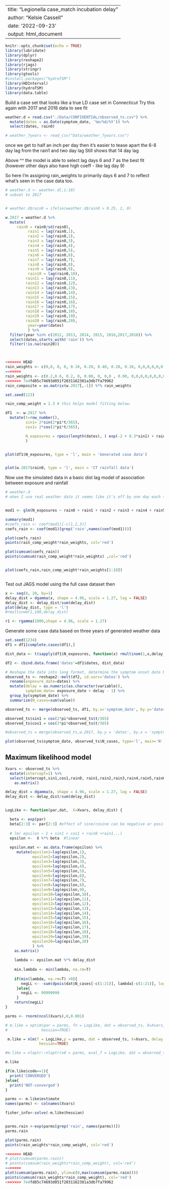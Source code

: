 
---
title: "Legionella case_match incubation delay"
author: "Kelsie Cassell"
date: '2022-09-23'
output: html_document
---

```r
knitr::opts_chunk$set(echo = TRUE)
library(lubridate)
library(dplyr)
library(reshape2)
library(rjags)
library(stringr)
library(gtools)
#install.packages("hydroTSM")
library(HDInterval)
library(hydroTSM)
library(data.table)
```


Build a case set that looks like a true LD case set in Connecticut
Try this again with 2017 and 2018 data to see fit 

``` r
weather.d = read.csv("./Data/CONFIDENTIAL/observed_ts.csv") %>%
  mutate(dates = as.Date(symptom_date, '%m/%d/%Y')) %>%
  select(dates, rain0)

# weather_7years <- read_csv("Data/weather_7years.csv")

```

once we get to half an inch per day then it's easier to tease apart the 6-8 day lag from the rain1 and two day lag 
Still shows that 14 day lag 

Above ^^ the model is able to select lag days 6 and 7 as the best fit (however other days also have high coeff - like lag day 9)

So here I'm assigning rain_weights to primarily days 6 and 7 to reflect what's seen in the case data too. 
``` r
# weather.d <- weather.d[,1:10]
# subset to 2017 


# weather.d$rain0 = ifelse(weather.d$rain0 > 0.25, 1, 0)

w.2017 = weather.d %>%
  mutate( 
     rain0 = rain0/sd(rain0),
          rain1 = lag(rain0,1),
          rain2 = lag(rain0,2),
          rain3 = lag(rain0,3),
          rain4 = lag(rain0,4),
          rain5 = lag(rain0,5),
          rain6 = lag(rain0,6),
          rain7 = lag(rain0,7),
          rain8 = lag(rain0,8),
          rain9 = lag(rain0,9),
          rain10 = lag(rain0,10),
         rain11 = lag(rain0,11),
         rain12 = lag(rain0,12),
         rain13 = lag(rain0,13),
         rain14 = lag(rain0,14),
         rain15 = lag(rain0,15),
         rain16 = lag(rain0,16),
         rain17 = lag(rain0,17),
         rain18 = lag(rain0,18),
         rain19 = lag(rain0,19),
         rain20 = lag(rain0,20),
          year=year(dates)
          ) %>%
  filter(year %in% c(2012, 2013, 2014, 2015, 2016,2017,2018)) %>%
  select(dates,starts_with('rain')) %>%
  filter(!is.na(rain20))



<<<<<<< HEAD
rain_weights <- c(0,0, 0, 0, 0.10, 0.20, 0.40, 0.20, 0.10, 0,0,0,0,0,0,0,0,0,0,0,0) 
=======
rain_weights <- c(0.2,0.6, 0.2, 0, 0.00, 0, 0,0 , 0.00, 0,0,0,0,0,0,0,0,0,0,0,0) 
>>>>>>> 7e4fd85c74693d051f2031162381a3db7fa79962
rain_composite = as.matrix(w.2017[,-1]) %*% rain_weights

set.seed(123)

rain_comp_weight = 1.3 # this helps model fitting below. 

df1  <- w.2017 %>%
  mutate(t=row_number(),
         sin1= 2*sin(2*pi*t/365),
         cos1= 2*cos(2*pi*t/365),

         N_exposures = rpois(length(dates), ( exp(-2 + 0.3*sin1) + rain_composite*rain_comp_weight ) ) 
         )


plot(df1$N_exposures, type = 'l', main = 'Generated case data')


plot(w.2017$rain0, type = 'l', main = 'CT rainfall data')


```


Now use the simulated data in a basic dist lag model of association between exposure and rainfall
```r
# weather.d
# when I use real weather data it seems like it's off by one day each time? 


mod1 <- glm(N_exposures ~ rain0 + rain1 + rain2 + rain3 + rain4 + rain5 + rain6 + rain7 + rain8 + rain9 , data=df1, family=gaussian(link='identity'))

summary(mod1)
#coefs_rain <- coef(mod1)[-c(1,2,3)]
coefs_rain <- coef(mod1)[grep('rain',names(coef(mod1)))] 

plot(coefs_rain)
points(rain_comp_weight*rain_weights, col='red')

plot(cumsum(coefs_rain))
points(cumsum(rain_comp_weight*rain_weights) ,col='red')


plot(coefs_rain,rain_comp_weight*rain_weights[1:10])



```


Test out JAGS model using the full case dataset then 
```r
x <- seq(0, 20, by=1)
delay_dist = dgamma(x, shape = 4.96, scale = 1.27, log = FALSE)
delay_dist <- delay_dist/sum(delay_dist)
plot(delay_dist, type = 'l')
#rmultinom(1,100,delay_dist)

r1 <- rgamma(1000,shape = 4.96, scale = 1.27)

```



Generate some case data based on three years of generated weather data 
```r
set.seed(1234)
df1 = df1[complete.cases(df1),]

dist_data <- t(sapply(df1$N_exposures, function(x) rmultinom(1,x,delay_dist)))

df2 <- cbind.data.frame('dates'=df1$dates, dist_data)

# Reshape the date into long format, determine the symptom onset date based on exposure date + delay, then sum by symptom onset date to get 'observed' time series
observed_ts <- reshape2::melt(df2, id.vars='dates') %>%
  rename(exposure_date=dates) %>%
  mutate(delay = as.numeric(as.character(variable)),
         symptom_date= exposure_date + delay - 1) %>%
  group_by(symptom_date) %>%
  summarize(N_cases=sum(value))

observed_ts <- merge(observed_ts, df1, by.x='symptom_date', by.y='dates')

observed_ts$sin1 = cos(2*pi*observed_ts$t/365)
observed_ts$cos1 = cos(2*pi*observed_ts$t/365)

#observed_ts = merge(observed_ts,w.2017, by.y = 'dates', by.x = 'symptom_date', all.x = T)

plot(observed_ts$symptom_date, observed_ts$N_cases, type='l', main='N', bty='l')

```

## Maximum likelihood model

```r

Xvars <- observed_ts %>%
  mutate(intercept=1) %>%
  select(intercept,sin1,cos1,rain0, rain1,rain2,rain3,rain4,rain5,rain6,rain7,rain8,rain9,rain10) %>%
    as.matrix()

delay_dist = dgamma(x, shape = 4.96, scale = 1.27, log = FALSE)
delay_dist <- delay_dist/sum(delay_dist)


LogLike <- function(par,dat,  X=Xvars, delay_dist) {

  beta <- exp(par)
  beta[2:3] <- par[2:3] #effect of sine/cosine can be negative or positive
  
  # lm( epsilon ~ 1 + sin1 + cos1 + rain0 +rain1...)
  epsilon <-  X %*% beta  #linear  
  
  epsilon.mat <- as.data.frame(epsilon) %>%
     mutate(epsilon1=lag(epsilon,1),
            epsilon2=lag(epsilon,2),
            epsilon3=lag(epsilon,3),
            epsilon4=lag(epsilon,4),
            epsilon5=lag(epsilon,5),
            epsilon6=lag(epsilon,6),
            epsilon7=lag(epsilon,7),
            epsilon8=lag(epsilon,8),
            epsilon9=lag(epsilon,9),
            epsilon10=lag(epsilon,10),
            epsilon11=lag(epsilon,11),
            epsilon12=lag(epsilon,12),
            epsilon13=lag(epsilon,13),
            epsilon14=lag(epsilon,14),
            epsilon15=lag(epsilon,15),
            epsilon16=lag(epsilon,16),
            epsilon17=lag(epsilon,17),
            epsilon18=lag(epsilon,18),
            epsilon19=lag(epsilon,19),
            epsilon20=lag(epsilon,20)
            ) %>%
    as.matrix()
  
    lambda <- epsilon.mat %*% delay_dist
    
    min.lambda <- min(lambda, na.rm=T)
    
    if(min(lambda, na.rm=T) >0){
       negLL <- -sum(dpois(dat$N_cases[-c(1:21)], lambda[-c(1:21)], log = TRUE))
     }else{
       negLL <- 99999999 
     }
    return(negLL)
}

parms <- rnorm(ncol(Xvars),0,0.001)

# m.like = optim(par = parms, fn = LogLike, dat = observed_ts, X=Xvars, delay_dist=delay_dist, method='BFGS',
#               hessian=TRUE)

 m.like = nlm(f = LogLike,p = parms, dat = observed_ts, X=Xvars, delay_dist=delay_dist, 
               hessian=TRUE)

#m.like = nloptr::nloptr(x0 = parms, eval_f = LogLike, dat = observed_ts, X=Xvars, delay_dist=delay_dist,opts = list("algorithm"="NLOPT_LN_COBYLA"))

m.like

if(m.like$code==1){
  print('CONVERGED')
}else{
  print('NOT-converged')
}

parms <- m.like$estimate
names(parms) <- colnames(Xvars)

fisher_info<-solve(-m.like$hessian)


parms.rain <-exp(parms[grep('rain', names(parms))])
parms.rain

plot(parms.rain)
points(rain_weights*rain_comp_weight, col='red')

<<<<<<< HEAD
# plot(cumsum(parms.rain))
# points(cumsum(rain_weights*rain_comp_weight), col='red')
=======
plot(cumsum(parms.rain), ylim=c(0,max(cumsum(parms.rain))))
points(cumsum(rain_weights*rain_comp_weight), col='red')
>>>>>>> 7e4fd85c74693d051f2031162381a3db7fa79962
```















